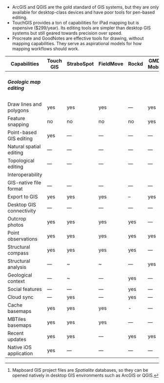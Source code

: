 
- ArcGIS and QGIS are the gold standard of GIS systems, but they are only available for
  desktop-class devices and have poor tools for pen-based editing.
- TouchGIS provides a ton of capabilities for iPad mapping but is expensive ($299/year).
  Its editing tools are simpler than desktop GIS systems but still geared towards precision
  over speed.
- Procreate and GoodNotes are effective tools for drawing, without mapping capabilities. They
  serve as aspirational models for how mapping workflows should work.


Capabilities | Touch GIS | StraboSpot | FieldMove | Rockd | GMDE Mobile | Mapboard GIS
-------------|-----------|------------|-----------|-------|-------------|-------------
<h5>Geologic map editing</h5> |
Draw lines and polygons | yes | yes | yes | — | yes | yes
Feature snapping | no | no | no | no | yes | yes
Point-based GIS editing | yes | — | — | — | — |— 
Natural spatial editing | — | — | — | — | — | yes
Topological editing | — | — | — | — | — | yes
Interoperability |
GIS-native file format | — | — | — | — | — | yes[^1]
Export to GIS | yes | yes | yes | – | yes | native 
Desktop GIS connectivity | — | — | — | — | — | yes
Outcrop photos | yes | yes | yes | yes | — |— 
Point observations | yes | yes | yes | yes | yes |— 
Structural compass | yes | yes | yes | yes | — |— 
Structural analysis | — | ~ | ~ | — | yes |— 
Geological context | — | ~ | — | yes | — |— 
Social features | — | — | — | yes | — |— 
Cloud sync | — | yes | — | yes | — | —*
Cache basemaps | yes | yes | yes | - | — | — | —*
MBTiles basemaps | yes | yes | yes | — | — | yes
Recent updates | yes | yes | — | yes | yes | yes
Native iOS application | yes | — | — | — | — | yes

[^1]: Mapboard GIS project files are *Spatialite* databases, so they can
be opened natively in desktop GIS environments such as ArcGIS or QGIS.
